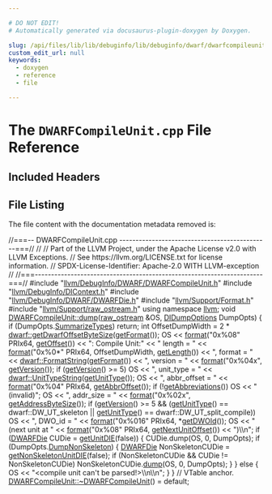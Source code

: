 ```yaml
---

# DO NOT EDIT!
# Automatically generated via docusaurus-plugin-doxygen by Doxygen.

slug: /api/files/lib/lib/debuginfo/lib/debuginfo/dwarf/dwarfcompileunit-cpp
custom_edit_url: null
keywords:
  - doxygen
  - reference
  - file

---
```





# The `DWARFCompileUnit.cpp` File Reference

<DoxygenPage pluginConfig={pluginConfig}>



## Included Headers

<IncludesList>
<IncludesListItem
  filePath="llvm/DebugInfo/DWARF/DWARFCompileUnit.h"
  permalink="/docs/api/files/include/include/llvm/include/llvm/debuginfo/include/llvm/debuginfo/dwarf/dwarfcompileunit-h"
  isLocal="true" />
<IncludesListItem
  filePath="llvm/DebugInfo/DIContext.h"
  permalink="/docs/api/files/include/include/llvm/include/llvm/debuginfo/dicontext-h"
  isLocal="true" />
<IncludesListItem
  filePath="llvm/DebugInfo/DWARF/DWARFDie.h"
  permalink="/docs/api/files/include/include/llvm/include/llvm/debuginfo/include/llvm/debuginfo/dwarf/dwarfdie-h"
  isLocal="true" />
<IncludesListItem
  filePath="llvm/Support/Format.h"
  permalink="/docs/api/files/include/include/llvm/include/llvm/support/format-h"
  isLocal="true" />
<IncludesListItem
  filePath="llvm/Support/raw_ostream.h"
  permalink="/docs/api/files/include/include/llvm/include/llvm/support/raw-ostream-h"
  isLocal="true" />
</IncludesList>


## File Listing

The file content with the documentation metadata removed is:

<ProgramListing>

<Link id="l00001" /><CodeLine lineNumber="1"><Highlight kind="comment">//===-- DWARFCompileUnit.cpp ----------------------------------------------===//</Highlight><Highlight kind="normal"></Highlight></CodeLine>
<Link id="l00002" /><CodeLine lineNumber="2"><Highlight kind="normal"></Highlight><Highlight kind="comment">//</Highlight><Highlight kind="normal"></Highlight></CodeLine>
<Link id="l00003" /><CodeLine lineNumber="3"><Highlight kind="normal"></Highlight><Highlight kind="comment">// Part of the LLVM Project, under the Apache License v2.0 with LLVM Exceptions.</Highlight><Highlight kind="normal"></Highlight></CodeLine>
<Link id="l00004" /><CodeLine lineNumber="4"><Highlight kind="normal"></Highlight><Highlight kind="comment">// See https://llvm.org/LICENSE.txt for license information.</Highlight><Highlight kind="normal"></Highlight></CodeLine>
<Link id="l00005" /><CodeLine lineNumber="5"><Highlight kind="normal"></Highlight><Highlight kind="comment">// SPDX-License-Identifier: Apache-2.0 WITH LLVM-exception</Highlight><Highlight kind="normal"></Highlight></CodeLine>
<Link id="l00006" /><CodeLine lineNumber="6"><Highlight kind="normal"></Highlight><Highlight kind="comment">//</Highlight><Highlight kind="normal"></Highlight></CodeLine>
<Link id="l00007" /><CodeLine lineNumber="7"><Highlight kind="normal"></Highlight><Highlight kind="comment">//===----------------------------------------------------------------------===//</Highlight><Highlight kind="normal"></Highlight></CodeLine>
<Link id="l00008" /><CodeLine lineNumber="8"><Highlight kind="normal"></Highlight></CodeLine>
<Link id="l00009" /><CodeLine lineNumber="9"><Highlight kind="normal"></Highlight><Highlight kind="preprocessor">#include &quot;<a href="/docs/api/files/include/include/llvm/include/llvm/debuginfo/include/llvm/debuginfo/dwarf/dwarfcompileunit-h">llvm/DebugInfo/DWARF/DWARFCompileUnit.h</a>&quot;</Highlight><Highlight kind="normal"></Highlight></CodeLine>
<Link id="l00010" /><CodeLine lineNumber="10"><Highlight kind="normal"></Highlight><Highlight kind="preprocessor">#include &quot;<a href="/docs/api/files/include/include/llvm/include/llvm/debuginfo/dicontext-h">llvm/DebugInfo/DIContext.h</a>&quot;</Highlight><Highlight kind="normal"></Highlight></CodeLine>
<Link id="l00011" /><CodeLine lineNumber="11"><Highlight kind="normal"></Highlight><Highlight kind="preprocessor">#include &quot;<a href="/docs/api/files/include/include/llvm/include/llvm/debuginfo/include/llvm/debuginfo/dwarf/dwarfdie-h">llvm/DebugInfo/DWARF/DWARFDie.h</a>&quot;</Highlight><Highlight kind="normal"></Highlight></CodeLine>
<Link id="l00012" /><CodeLine lineNumber="12"><Highlight kind="normal"></Highlight></CodeLine>
<Link id="l00013" /><CodeLine lineNumber="13"><Highlight kind="normal"></Highlight><Highlight kind="preprocessor">#include &quot;<a href="/docs/api/files/include/include/llvm/include/llvm/support/format-h">llvm/Support/Format.h</a>&quot;</Highlight><Highlight kind="normal"></Highlight></CodeLine>
<Link id="l00014" /><CodeLine lineNumber="14"><Highlight kind="normal"></Highlight><Highlight kind="preprocessor">#include &quot;<a href="/docs/api/files/include/include/llvm/include/llvm/support/raw-ostream-h">llvm/Support/raw&#95;ostream.h</a>&quot;</Highlight><Highlight kind="normal"></Highlight></CodeLine>
<Link id="l00015" /><CodeLine lineNumber="15"><Highlight kind="normal"></Highlight></CodeLine>
<Link id="l00016" /><CodeLine lineNumber="16"><Highlight kind="normal"></Highlight><Highlight kind="keyword">using namespace </Highlight><Highlight kind="normal"><a href="/docs/api/namespaces/llvm">llvm</a>;</Highlight></CodeLine>
<Link id="l00017" /><CodeLine lineNumber="17"><Highlight kind="normal"></Highlight></CodeLine>
<Link id="l00018" /><CodeLine lineNumber="18" lineLink="/docs/api/classes/llvm/dwarfcompileunit-1/#ad09cae3468f14c61f3ca7af906462dab"><Highlight kind="normal"></Highlight><Highlight kind="keywordtype">void</Highlight><Highlight kind="normal"> <a href="/docs/api/classes/llvm/dwarfcompileunit-1/#ad09cae3468f14c61f3ca7af906462dab">DWARFCompileUnit::dump</a>(<a href="/docs/api/classes/llvm/raw-ostream">raw&#95;ostream</a> &amp;OS, <a href="/docs/api/structs/llvm/didumpoptions">DIDumpOptions</a> DumpOpts) &#123;</Highlight></CodeLine>
<Link id="l00019" /><CodeLine lineNumber="19"><Highlight kind="normal">  </Highlight><Highlight kind="keywordflow">if</Highlight><Highlight kind="normal"> (DumpOpts.<a href="/docs/api/structs/llvm/didumpoptions/#a9e2b48707bbce67c70aea64d3b1d1634">SummarizeTypes</a>)</Highlight></CodeLine>
<Link id="l00020" /><CodeLine lineNumber="20"><Highlight kind="normal">    </Highlight><Highlight kind="keywordflow">return</Highlight><Highlight kind="normal">;</Highlight></CodeLine>
<Link id="l00021" /><CodeLine lineNumber="21"><Highlight kind="normal">  </Highlight><Highlight kind="keywordtype">int</Highlight><Highlight kind="normal"> OffsetDumpWidth = 2 &#42; <a href="/docs/api/namespaces/llvm/dwarf/#aa234436b20c856bcf616330ffcad6939">dwarf::getDwarfOffsetByteSize</a>(<a href="/docs/api/classes/llvm/dwarfunit-1/#a7830b1eb40f6264e196c3329a42cc342">getFormat</a>());</Highlight></CodeLine>
<Link id="l00022" /><CodeLine lineNumber="22"><Highlight kind="normal">  OS &lt;&lt; <a href="/docs/api/namespaces/llvm/#a939bc2108d47080767f0c06ba56caec7">format</a>(</Highlight><Highlight kind="stringliteral">&quot;0x%08&quot;</Highlight><Highlight kind="normal"> PRIx64, <a href="/docs/api/classes/llvm/dwarfunit-1/#af52bec8bfd6fcde07ecb8d04e495b8a0">getOffset</a>()) &lt;&lt; </Highlight><Highlight kind="stringliteral">&quot;: Compile Unit:&quot;</Highlight><Highlight kind="normal"></Highlight></CodeLine>
<Link id="l00023" /><CodeLine lineNumber="23"><Highlight kind="normal">     &lt;&lt; </Highlight><Highlight kind="stringliteral">&quot; length = &quot;</Highlight><Highlight kind="normal"> &lt;&lt; <a href="/docs/api/namespaces/llvm/#a939bc2108d47080767f0c06ba56caec7">format</a>(</Highlight><Highlight kind="stringliteral">&quot;0x%0&#42;&quot;</Highlight><Highlight kind="normal"> PRIx64, OffsetDumpWidth, <a href="/docs/api/classes/llvm/dwarfunit-1/#a23ed28928941964f658de8e78d8fc997">getLength</a>())</Highlight></CodeLine>
<Link id="l00024" /><CodeLine lineNumber="24"><Highlight kind="normal">     &lt;&lt; </Highlight><Highlight kind="stringliteral">&quot;, format = &quot;</Highlight><Highlight kind="normal"> &lt;&lt; <a href="/docs/api/groups/dwarfconstantsdumping/#gaad973adc80fce80cd7fb76d263240436">dwarf::FormatString</a>(<a href="/docs/api/classes/llvm/dwarfunit-1/#a7830b1eb40f6264e196c3329a42cc342">getFormat</a>())</Highlight></CodeLine>
<Link id="l00025" /><CodeLine lineNumber="25"><Highlight kind="normal">     &lt;&lt; </Highlight><Highlight kind="stringliteral">&quot;, version = &quot;</Highlight><Highlight kind="normal"> &lt;&lt; <a href="/docs/api/namespaces/llvm/#a939bc2108d47080767f0c06ba56caec7">format</a>(</Highlight><Highlight kind="stringliteral">&quot;0x%04x&quot;</Highlight><Highlight kind="normal">, <a href="/docs/api/classes/llvm/dwarfunit-1/#a8579cbbdc6613b150050d23fcc8fc539">getVersion</a>());</Highlight></CodeLine>
<Link id="l00026" /><CodeLine lineNumber="26"><Highlight kind="normal">  </Highlight><Highlight kind="keywordflow">if</Highlight><Highlight kind="normal"> (<a href="/docs/api/classes/llvm/dwarfunit-1/#a8579cbbdc6613b150050d23fcc8fc539">getVersion</a>() &gt;= 5)</Highlight></CodeLine>
<Link id="l00027" /><CodeLine lineNumber="27"><Highlight kind="normal">    OS &lt;&lt; </Highlight><Highlight kind="stringliteral">&quot;, unit&#95;type = &quot;</Highlight><Highlight kind="normal"> &lt;&lt; <a href="/docs/api/groups/dwarfconstantsdumping/#gae092dcf5f7e688a2a2213fe052374bf2">dwarf::UnitTypeString</a>(<a href="/docs/api/classes/llvm/dwarfunit-1/#a2084980f131a34248e09f10228625e78">getUnitType</a>());</Highlight></CodeLine>
<Link id="l00028" /><CodeLine lineNumber="28"><Highlight kind="normal">  OS &lt;&lt; </Highlight><Highlight kind="stringliteral">&quot;, abbr&#95;offset = &quot;</Highlight><Highlight kind="normal"> &lt;&lt; <a href="/docs/api/namespaces/llvm/#a939bc2108d47080767f0c06ba56caec7">format</a>(</Highlight><Highlight kind="stringliteral">&quot;0x%04&quot;</Highlight><Highlight kind="normal"> PRIx64, <a href="/docs/api/classes/llvm/dwarfunit-1/#a95728db13d817152e70779b446728bfc">getAbbrOffset</a>());</Highlight></CodeLine>
<Link id="l00029" /><CodeLine lineNumber="29"><Highlight kind="normal">  </Highlight><Highlight kind="keywordflow">if</Highlight><Highlight kind="normal"> (!<a href="/docs/api/classes/llvm/dwarfunit-1/#a535b9e1cc27192f7a16a1459333b859c">getAbbreviations</a>())</Highlight></CodeLine>
<Link id="l00030" /><CodeLine lineNumber="30"><Highlight kind="normal">    OS &lt;&lt; </Highlight><Highlight kind="stringliteral">&quot; (invalid)&quot;</Highlight><Highlight kind="normal">;</Highlight></CodeLine>
<Link id="l00031" /><CodeLine lineNumber="31"><Highlight kind="normal">  OS &lt;&lt; </Highlight><Highlight kind="stringliteral">&quot;, addr&#95;size = &quot;</Highlight><Highlight kind="normal"> &lt;&lt; <a href="/docs/api/namespaces/llvm/#a939bc2108d47080767f0c06ba56caec7">format</a>(</Highlight><Highlight kind="stringliteral">&quot;0x%02x&quot;</Highlight><Highlight kind="normal">, <a href="/docs/api/classes/llvm/dwarfunit-1/#a320ab482b7d34c3c336762fb0678c44d">getAddressByteSize</a>());</Highlight></CodeLine>
<Link id="l00032" /><CodeLine lineNumber="32"><Highlight kind="normal">  </Highlight><Highlight kind="keywordflow">if</Highlight><Highlight kind="normal"> (<a href="/docs/api/classes/llvm/dwarfunit-1/#a8579cbbdc6613b150050d23fcc8fc539">getVersion</a>() &gt;= 5 &amp;&amp; (<a href="/docs/api/classes/llvm/dwarfunit-1/#a2084980f131a34248e09f10228625e78">getUnitType</a>() == dwarf::DW&#95;UT&#95;skeleton ||</Highlight></CodeLine>
<Link id="l00033" /><CodeLine lineNumber="33"><Highlight kind="normal">                            <a href="/docs/api/classes/llvm/dwarfunit-1/#a2084980f131a34248e09f10228625e78">getUnitType</a>() == dwarf::DW&#95;UT&#95;split&#95;compile))</Highlight></CodeLine>
<Link id="l00034" /><CodeLine lineNumber="34"><Highlight kind="normal">    OS &lt;&lt; </Highlight><Highlight kind="stringliteral">&quot;, DWO&#95;id = &quot;</Highlight><Highlight kind="normal"> &lt;&lt; <a href="/docs/api/namespaces/llvm/#a939bc2108d47080767f0c06ba56caec7">format</a>(</Highlight><Highlight kind="stringliteral">&quot;0x%016&quot;</Highlight><Highlight kind="normal"> PRIx64, &#42;<a href="/docs/api/classes/llvm/dwarfunit-1/#a0515d7981dbdf5c5031a5512368a03c4">getDWOId</a>());</Highlight></CodeLine>
<Link id="l00035" /><CodeLine lineNumber="35"><Highlight kind="normal">  OS &lt;&lt; </Highlight><Highlight kind="stringliteral">&quot; (next unit at &quot;</Highlight><Highlight kind="normal"> &lt;&lt; <a href="/docs/api/namespaces/llvm/#a939bc2108d47080767f0c06ba56caec7">format</a>(</Highlight><Highlight kind="stringliteral">&quot;0x%08&quot;</Highlight><Highlight kind="normal"> PRIx64, <a href="/docs/api/classes/llvm/dwarfunit-1/#ae206bea6a70cddb7db54917fa04d8537">getNextUnitOffset</a>())</Highlight></CodeLine>
<Link id="l00036" /><CodeLine lineNumber="36"><Highlight kind="normal">     &lt;&lt; </Highlight><Highlight kind="stringliteral">&quot;)\\n&quot;</Highlight><Highlight kind="normal">;</Highlight></CodeLine>
<Link id="l00037" /><CodeLine lineNumber="37"><Highlight kind="normal"></Highlight></CodeLine>
<Link id="l00038" /><CodeLine lineNumber="38"><Highlight kind="normal">  </Highlight><Highlight kind="keywordflow">if</Highlight><Highlight kind="normal"> (<a href="/docs/api/classes/llvm/dwarfdie">DWARFDie</a> CUDie = <a href="/docs/api/classes/llvm/dwarfunit-1/#a2b5f2734488f7b1b52e982683675df24">getUnitDIE</a>(</Highlight><Highlight kind="keyword">false</Highlight><Highlight kind="normal">)) &#123;</Highlight></CodeLine>
<Link id="l00039" /><CodeLine lineNumber="39"><Highlight kind="normal">    CUDie.dump(OS, 0, DumpOpts);</Highlight></CodeLine>
<Link id="l00040" /><CodeLine lineNumber="40"><Highlight kind="normal">    </Highlight><Highlight kind="keywordflow">if</Highlight><Highlight kind="normal"> (DumpOpts.<a href="/docs/api/structs/llvm/didumpoptions/#a98519e1abf24139b0964cc8a33e7993a">DumpNonSkeleton</a>) &#123;</Highlight></CodeLine>
<Link id="l00041" /><CodeLine lineNumber="41"><Highlight kind="normal">      <a href="/docs/api/classes/llvm/dwarfdie">DWARFDie</a> NonSkeletonCUDie = <a href="/docs/api/classes/llvm/dwarfunit-1/#a1b28f531b56fac2a5bdedea66750519b">getNonSkeletonUnitDIE</a>(</Highlight><Highlight kind="keyword">false</Highlight><Highlight kind="normal">);</Highlight></CodeLine>
<Link id="l00042" /><CodeLine lineNumber="42"><Highlight kind="normal">      </Highlight><Highlight kind="keywordflow">if</Highlight><Highlight kind="normal"> (NonSkeletonCUDie &amp;&amp; CUDie != NonSkeletonCUDie)</Highlight></CodeLine>
<Link id="l00043" /><CodeLine lineNumber="43"><Highlight kind="normal">        NonSkeletonCUDie.<a href="/docs/api/classes/llvm/dwarfdie/#aff52b4e2a5b1e91ab933fbd3ad52bba0">dump</a>(OS, 0, DumpOpts);</Highlight></CodeLine>
<Link id="l00044" /><CodeLine lineNumber="44"><Highlight kind="normal">    &#125;</Highlight></CodeLine>
<Link id="l00045" /><CodeLine lineNumber="45"><Highlight kind="normal">  &#125; </Highlight><Highlight kind="keywordflow">else</Highlight><Highlight kind="normal"> &#123;</Highlight></CodeLine>
<Link id="l00046" /><CodeLine lineNumber="46"><Highlight kind="normal">    OS &lt;&lt; </Highlight><Highlight kind="stringliteral">&quot;&lt;compile unit can&#39;t be parsed!&gt;\\n\\n&quot;</Highlight><Highlight kind="normal">;</Highlight></CodeLine>
<Link id="l00047" /><CodeLine lineNumber="47"><Highlight kind="normal">  &#125;</Highlight></CodeLine>
<Link id="l00048" /><CodeLine lineNumber="48"><Highlight kind="normal">&#125;</Highlight></CodeLine>
<Link id="l00049" /><CodeLine lineNumber="49"><Highlight kind="normal"></Highlight></CodeLine>
<Link id="l00050" /><CodeLine lineNumber="50"><Highlight kind="normal"></Highlight><Highlight kind="comment">// VTable anchor.</Highlight><Highlight kind="normal"></Highlight></CodeLine>
<Link id="l00051" /><CodeLine lineNumber="51"><Highlight kind="normal"><a href="/docs/api/classes/llvm/dwarfcompileunit-1/#a6d1077ea3b7d5af71f1734d4e2cb687e">DWARFCompileUnit::~DWARFCompileUnit</a>() = </Highlight><Highlight kind="keywordflow">default</Highlight><Highlight kind="normal">;</Highlight></CodeLine>

</ProgramListing>

</DoxygenPage>
